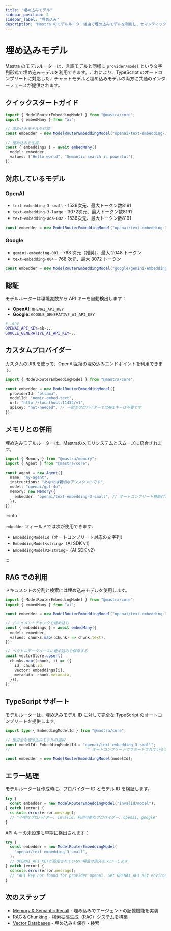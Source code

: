 ```yaml
---
title: "埋め込みモデル"
sidebar_position: 2
sidebar_label: "埋め込み"
description: "Mastra のモデルルーター経由で埋め込みモデルを利用し、セマンティック検索や RAG に活用します。"
---
```


# 埋め込みモデル

Mastra のモデルルーターは、言語モデルと同様に `provider/model` という文字列形式で埋め込みモデルを利用できます。これにより、TypeScript のオートコンプリートに対応した、チャットモデルと埋め込みモデルの両方に共通のインターフェースが提供されます。

## クイックスタートガイド

```typescript
import { ModelRouterEmbeddingModel } from "@mastra/core";
import { embedMany } from "ai";

// 埋め込みモデルを作成
const embedder = new ModelRouterEmbeddingModel("openai/text-embedding-3-small");

// 埋め込みを生成
const { embeddings } = await embedMany({
  model: embedder,
  values: ["Hello world", "Semantic search is powerful"],
});
```


## 対応しているモデル

### OpenAI

* `text-embedding-3-small` - 1536次元、最大トークン数8191
* `text-embedding-3-large` - 3072次元、最大トークン数8191
* `text-embedding-ada-002` - 1536次元、最大トークン数8191

```typescript
const embedder = new ModelRouterEmbeddingModel("openai/text-embedding-3-small");
```


### Google

* `gemini-embedding-001` - 768 次元（推奨）、最大 2048 トークン
* `text-embedding-004` - 768 次元、最大 3072 トークン

```typescript
const embedder = new ModelRouterEmbeddingModel("google/gemini-embedding-001");
```


## 認証

モデルルーターは環境変数から API キーを自動検出します：

* **OpenAI**: `OPENAI_API_KEY`
* **Google**: `GOOGLE_GENERATIVE_AI_API_KEY`

```bash
# .env
OPENAI_API_KEY=sk-...
GOOGLE_GENERATIVE_AI_API_KEY=...
```


## カスタムプロバイダー

カスタムのURLを使って、OpenAI互換の埋め込みエンドポイントを利用できます。

```typescript
import { ModelRouterEmbeddingModel } from "@mastra/core";

const embedder = new ModelRouterEmbeddingModel({
  providerId: "ollama",
  modelId: "nomic-embed-text",
  url: "http://localhost:11434/v1",
  apiKey: "not-needed", // 一部のプロバイダーではAPIキーは不要です
});
```


## メモリとの併用

埋め込みモデルルーターは、Mastraのメモリシステムとスムーズに統合されます。

```typescript
import { Memory } from "@mastra/memory";
import { Agent } from "@mastra/core";

const agent = new Agent({
  name: "my-agent",
  instructions: "あなたは親切なアシスタントです",
  model: "openai/gpt-4o",
  memory: new Memory({
    embedder: "openai/text-embedding-3-small", // オートコンプリート機能付きの文字列
  }),
});
```

:::info

`embedder` フィールドでは次が使用できます:

* `EmbeddingModelId`（オートコンプリート対応の文字列）
* `EmbeddingModel<string>`（AI SDK v1）
* `EmbeddingModelV2<string>`（AI SDK v2）

:::


## RAG での利用

ドキュメントの分割と検索には埋め込みモデルを使用します。

```typescript
import { ModelRouterEmbeddingModel } from "@mastra/core";
import { embedMany } from "ai";

const embedder = new ModelRouterEmbeddingModel("openai/text-embedding-3-small");

// ドキュメントチャンクを埋め込む
const { embeddings } = await embedMany({
  model: embedder,
  values: chunks.map((chunk) => chunk.text),
});

// ベクトルデータベースに埋め込みを保存する
await vectorStore.upsert(
  chunks.map((chunk, i) => ({
    id: chunk.id,
    vector: embeddings[i],
    metadata: chunk.metadata,
  })),
);
```


## TypeScript サポート

モデルルーターは、埋め込みモデル ID に対して完全な TypeScript のオートコンプリートを提供します。

```typescript
import type { EmbeddingModelId } from "@mastra/core";

// 型安全な埋め込みモデルの選択
const modelId: EmbeddingModelId = "openai/text-embedding-3-small";
//                                  ^ オートコンプリートでサポートされている全モデルが表示されます

const embedder = new ModelRouterEmbeddingModel(modelId);
```


## エラー処理

モデルルーターは作成時に、プロバイダー ID とモデル ID を検証します。

```typescript
try {
  const embedder = new ModelRouterEmbeddingModel("invalid/model");
} catch (error) {
  console.error(error.message);
  // "不明なプロバイダー: invalid。利用可能なプロバイダー: openai, google"
}
```

API キーの未設定も早期に検出されます：

```typescript
try {
  const embedder = new ModelRouterEmbeddingModel(
    "openai/text-embedding-3-small",
  );
  // OPENAI_API_KEYが設定されていない場合は例外をスローします
} catch (error) {
  console.error(error.message);
  // "API key not found for provider openai. Set OPENAI_API_KEY environment variable."
}
```


## 次のステップ

- [Memory & Semantic Recall](/docs/memory/semantic-recall) - 埋め込みでエージェントの記憶機能を実装
- [RAG & Chunking](/docs/rag/chunking-and-embedding) - 検索拡張生成（RAG）システムを構築
- [Vector Databases](/docs/rag/vector-databases) - 埋め込みを保存・検索